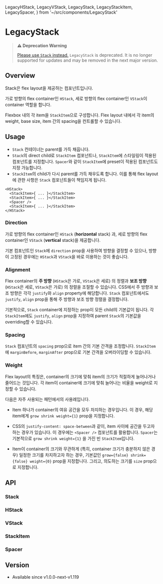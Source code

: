   LegacyHStack,
  LegacyVStack,
  LegacyStack,
  LegacyStackItem,
  LegacySpacer,
} from '~/src/components/LegacyStack'

# LegacyStack

> **⚠️ Deprecation Warning**
>
> [Please use `Stack` instead.](?path=/docs/components-stack--docs) `LegacyStack` is deprecated. It is no longer supported for updates and may be removed in the next major version.

## Overview

Stack은 flex layout을 제공하는 컴포넌트입니다.

가로 방향의 flex container인 `HStack`, 세로 방향의 flex container인 `VStack`이 container 역할을 합니다.

Flexbox 내의 각 item을 `StackItem`으로 구성합니다. Flex layout 내에서 각 item의 weight, base size, item 간의 spacing을 컨트롤할 수 있습니다.

<Canvas of={LegacyStackStories.Overview} />

## Usage

- `Stack` 컨테이너는 parent를 가득 채웁니다.
- `Stack`의 direct child로 `StackItem` 컴포넌트나, `StackItem`에 스타일링이 적용된 컴포넌트를 지정합니다. `Spacer`와 같이 `StackItem`에 preset이 적용된 컴포넌트도 지정 가능합니다.
- `StackItem`의 child가 다시 parent를 가득 채우도록 합니다. 이를 통해 flex layout에 관한 사항은 `Stack` 컴포넌트들이 책임지게 됩니다.

```tsx
<HStack>
  <StackItem>{ ... }</StackItem>
  <StackItem>{ ... }</StackItem>
  <Spacer />
  <StackItem>{ ... }</StackItem>
</HStack>
```

### Direction

가로 방향의 flex container인 `HStack` (**horizontal** stack) 과, 세로 방향의 flex container인 `VStack` (**vertical** stack)을 제공합니다.

기본 컴포넌트인 `Stack`에 `direction` prop을 사용하여 방향을 결정할 수 있으나, 방향이 고정된 경우에는 `HStack`과 `VStack`을 바로 이용하는 것이 좋습니다.

<Canvas of={LegacyStackStories.DirectionHorizontal} />

<Canvas of={LegacyStackStories.DirectionVertical} />

### Alignment

Flex container의 **주 방향** (`HStack`은 가로, `VStack`은 세로) 의 정렬과 **보조 방향** (`HStack`은 세로, `VStack`은 가로) 의 정렬을 조절할 수 있습니다. CSS에서 주 방향과 보조 방향은 각각 `justify`와 `align` property에 해당합니다. `Stack` 컴포넌트에서도 `justify`, `align` prop을 통해 주 방향과 보조 방향 정렬을 결정합니다.

기본적으로, `Stack` container에 지정하는 prop이 모든 child의 기본값이 됩니다. 각 `StackItem`에도 `justify`, `align` prop을 지정하여 parent `Stack`의 기본값을 overriding할 수 있습니다.

<Canvas of={LegacyStackStories.AlignmentJustify} />

<Canvas of={LegacyStackStories.AlignmentAlign} />

### Spacing

`Stack` 컴포넌트의 `spacing` prop으로 item 간의 기본 간격을 조정합니다. `StackItem`에 `marginBefore`, `marginAfter` prop으로 기본 간격을 오버라이딩할 수 있습니다.

<Canvas of={LegacyStackStories.Spacing} />

### Weight

Flex layout의 특징은, container의 크기에 맞춰 item의 크기가 적절하게 늘어나거나 줄어드는 것입니다. 각 item이 container에 크기에 맞춰 늘어나는 비율을 weight로 지정할 수 있습니다.

다음은 자주 사용되는 패턴에서의 사용례입니다.

- Item 하나가 container의 여유 공간을 모두 차지하는 경우입니다. 이 경우, 해당 item에게 `grow shrink weight={1}` prop을 지정합니다.

<Canvas of={LegacyStackStories.Expanded} />

- CSS의 `justify-content: space-between`과 같이, item 사이에 공간을 두고자 하는 경우가 있습니다. 이 경우에는 `<Spacer />` 컴포넌트를 활용합니다. `Spacer`는 기본적으로 `grow shrink weight={1}` 을 가진 빈 `StackItem`입니다.

<Canvas of={LegacyStackStories.WeightSpacer} />

- Item이 container의 크기와 무관하게 (특히, container 크기가 충분하지 않은 경우) 일정한 크기를 차지하고자 하는 경우, 기본값인 `grow={false} shrink={false} weight={0}` prop을 지정합니다. 그리고, 의도하는 크기를 `size` prop으로 지정합니다.

<Canvas of={LegacyStackStories.WeightFixed} />

## API

### Stack

<ArgTypes of={LegacyStack} />

### HStack

<ArgTypes of={LegacyHStack} />

### VStack

<ArgTypes of={LegacyVStack} />

### StackItem

<ArgTypes of={LegacyStackItem} />

### Spacer

<ArgTypes of={LegacySpacer} />

## Version

- Available since v1.0.0-next-v1.119
